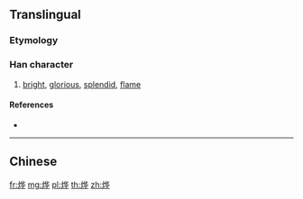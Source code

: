{{also|燁}}
==Translingual==

===Etymology===
{{Han simp|燁|f=華|t=华}}

===Han character===
{{Han char|rn=86|rad=火|as=06|sn=10|four=|canj=FOPJ}}

# [[bright]], [[glorious]], [[splendid]], [[flame]]

====References====
* {{Han ref|kx=0671.081|hdz=32200.070|uh=70E8|ud=28904}}

----

==Chinese==
{{zh-see|燁}}

[[fr:烨]]
[[mg:烨]]
[[pl:烨]]
[[th:烨]]
[[zh:烨]]